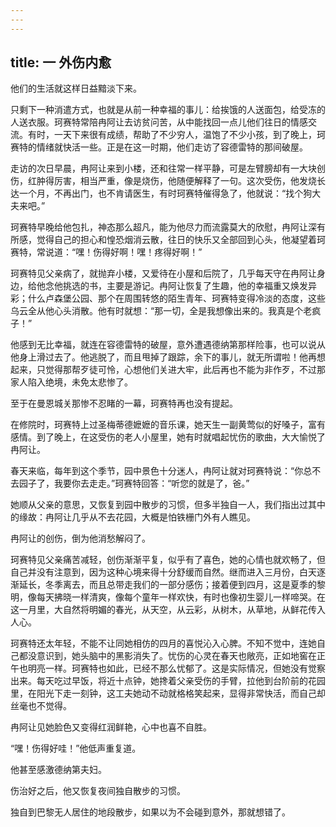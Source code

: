 ```yaml
---
---
---
```

title: 一 外伤内愈
---





他们的生活就这样日益黯淡下来。

只剩下一种消遣方式，也就是从前一种幸福的事儿：给挨饿的人送面包，给受冻的人送衣服。珂赛特常陪冉阿让去访贫问苦，从中能找回一点儿他们往日的情感交流。有时，一天下来很有成绩，帮助了不少穷人，温饱了不少小孩，到了晚上，珂赛特的情绪就快活一些。正是在这一时期，他们走访了容德雷特的那间破屋。

走访的次日早晨，冉阿让来到小楼，还和往常一样平静，可是左臂膀却有一大块创伤，红肿得厉害，相当严重，像是烧伤，他随便解释了一句。这次受伤，他发烧长达一个月，不再出门，也不肯请医生，有时珂赛特催得急了，他就说：“找个狗大夫来吧。”

珂赛特早晚给他包扎，神态那么超凡，能为他尽力而流露莫大的欣慰，冉阿让深有所感，觉得自己的担心和惶恐烟消云散，往日的快乐又全部回到心头，他凝望着珂赛特，常说道：“嘿！伤得好啊！嘿！疼得好啊！”

珂赛特见父亲病了，就抛弃小楼，又爱待在小屋和后院了，几乎每天守在冉阿让身边，给他念他挑选的书，主要是游记。冉阿让恢复了生趣，他的幸福重又焕发异彩；什么卢森堡公园、那个在周围转悠的陌生青年、珂赛特变得冷淡的态度，这些乌云全从他心头消散。他有时就想：“那一切，全是我想像出来的。我真是个老疯子！”

他感到无比幸福，就连在容德雷特的破屋，意外遭遇德纳第那样险事，也可以说从他身上滑过去了。他逃脱了，而且甩掉了跟踪，余下的事儿，就无所谓啦！他再想起来，只觉得那帮歹徒可怜，心想他们关进大牢，此后再也不能为非作歹，不过那家人陷入绝境，未免太悲惨了。

至于在曼恩城关那惨不忍睹的一幕，珂赛特再也没有提起。

在修院时，珂赛特上过圣梅蒂德嬷嬷的音乐课，她天生一副黄莺似的好嗓子，富有感情。到了晚上，在这受伤的老人小屋里，她有时就唱起忧伤的歌曲，大大愉悦了冉阿让。

春天来临，每年到这个季节，园中景色十分迷人，冉阿让就对珂赛特说：“你总不去园子了，我要你去走走。”珂赛特回答：“听您的就是了，爸。”

她顺从父亲的意思，又恢复到园中散步的习惯，但多半独自一人，我们指出过其中的缘故：冉阿让几乎从不去花园，大概是怕铁栅门外有人瞧见。

冉阿让的创伤，倒为他消愁解闷了。

珂赛特见父亲痛苦减轻，创伤渐渐平复，似乎有了喜色，她的心情也就欢畅了，但自己并没有注意到，因为这种心境来得十分舒缓而自然。继而进入三月份，白天逐渐延长，冬季离去，而且总带走我们的一部分感伤；接着便到四月，这是夏季的黎明，像每天拂晓一样清爽，像每个童年一样欢快，有时也像初生婴儿一样啼哭。在这一月里，大自然将明媚的春光，从天空，从云彩，从树木，从草地，从鲜花传入人心。

珂赛特还太年轻，不能不让同她相仿的四月的喜悦沁入心脾。不知不觉中，连她自己都没意识到，她头脑中的黑影消失了。忧伤的心灵在春天也敞亮，正如地窖在正午也明亮一样。珂赛特也如此，已经不那么忧郁了。这是实际情况，但她没有觉察出来。每天吃过早饭，将近十点钟，她搀着父亲受伤的手臂，拉他到台阶前的花园里，在阳光下走一刻钟，这工夫她动不动就格格笑起来，显得非常快活，而自己却丝毫也不觉得。

冉阿让见她脸色又变得红润鲜艳，心中也喜不自胜。

“嘿！伤得好哇！”他低声重复道。

他甚至感激德纳第夫妇。

伤治好之后，他又恢复夜间独自散步的习惯。

独自到巴黎无人居住的地段散步，如果以为不会碰到意外，那就想错了。